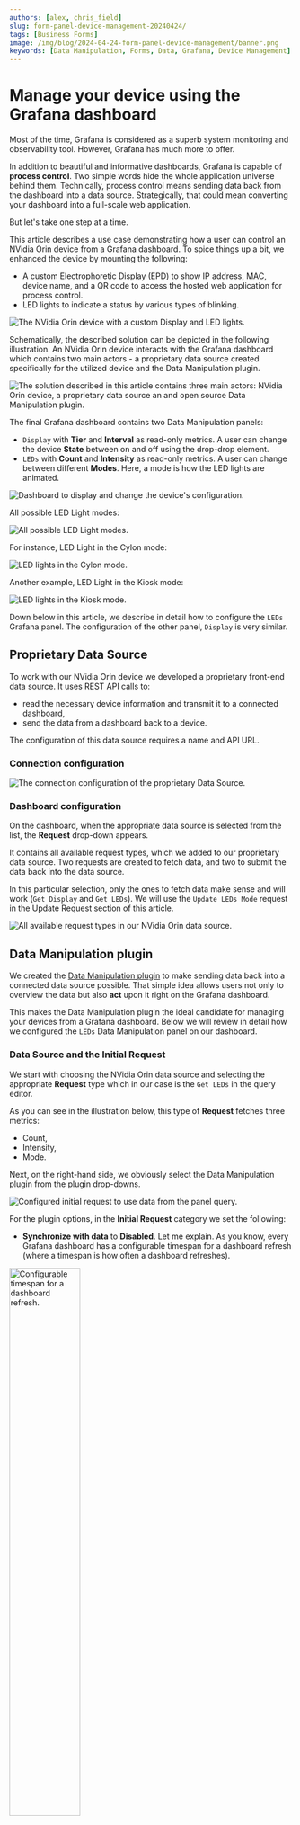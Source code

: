 ```yaml
---
authors: [alex, chris_field]
slug: form-panel-device-management-20240424/
tags: [Business Forms]
image: /img/blog/2024-04-24-form-panel-device-management/banner.png
keywords: [Data Manipulation, Forms, Data, Grafana, Device Management]
---
```



# Manage your device using the Grafana dashboard

Most of the time, Grafana is considered as a superb system monitoring and observability tool. However, Grafana has much more to offer.

In addition to beautiful and informative dashboards, Grafana is capable of **process control**. Two simple words hide the whole application universe behind them. Technically, process control means sending data back from the dashboard into a data source. Strategically, that could mean converting your dashboard into a full-scale web application.

<Shorts
  id="qH4XWJEhCWQ"
  title="Device Management using Grafana dashboard and Data Manipulation panel."
/>

But let's take one step at a time.

This article describes a use case demonstrating how a user can control an NVidia Orin device from a Grafana dashboard. To spice things up a bit, we enhanced the device by mounting the following:

- A custom Electrophoretic Display (EPD) to show IP address, MAC, device name, and a QR code to access the hosted web application for process control.
- LED lights to indicate a status by various types of blinking.

<Image
  title="The NVidia Orin device with a custom Display and LED lights."
  src="/img/blog/2024-04-24-form-panel-device-management/monitor.gif"
/>

Schematically, the described solution can be depicted in the following illustration. An NVidia Orin device interacts with the Grafana dashboard which contains two main actors - a proprietary data source created specifically for the utilized device and the Data Manipulation plugin.

<Image
  title="The solution described in this article contains three main actors: NVidia Orin device, a proprietary data source an and open source Data Manipulation plugin."
  src="/img/blog/2024-04-24-form-panel-device-management/schema.png"
/>

The final Grafana dashboard contains two Data Manipulation panels:

- `Display` with **Tier** and **Interval** as read-only metrics. A user can change the device **State** between on and off using the drop-drop element.
- `LEDs` with **Count** and **Intensity** as read-only metrics. A user can change between different **Modes**. Here, a mode is how the LED lights are animated.

<Image
  title="Dashboard to display and change the device's configuration."
  src="/img/blog/2024-04-24-form-panel-device-management/dashboard.png"
/>

All possible LED Light modes:

<Image
  title="All possible LED Light modes."
  src="/img/blog/2024-04-24-form-panel-device-management/led-light-mode.png"
/>

For instance, LED Light in the Cylon mode:

<Image
  title="LED lights in the Cylon mode."
  src="/img/blog/2024-04-24-form-panel-device-management/cylon.gif"
/>

Another example, LED Light in the Kiosk mode:

<Image
  title="LED lights in the Kiosk mode."
  src="/img/blog/2024-04-24-form-panel-device-management/kiosk.gif"
/>

Down below in this article, we describe in detail how to configure the `LEDs` Grafana panel. The configuration of the other panel, `Display` is very similar.

## Proprietary Data Source

To work with our NVidia Orin device we developed a proprietary front-end data source. It uses REST API calls to:

- read the necessary device information and transmit it to a connected dashboard,
- send the data from a dashboard back to a device.

The configuration of this data source requires a name and API URL.

### Connection configuration

<Image
  title="The connection configuration of the proprietary Data Source."
  src="/img/blog/2024-04-24-form-panel-device-management/data-source-config.png"
/>

### Dashboard configuration

On the dashboard, when the appropriate data source is selected from the list, the **Request** drop-down appears.

It contains all available request types, which we added to our proprietary data source. Two requests are created to fetch data, and two to submit the data back into the data source.

In this particular selection, only the ones to fetch data make sense and will work (`Get Display` and `Get LEDs`). We will use the `Update LEDs Mode` request in the Update Request section of this article.

<Image
  title="All available request types in our NVidia Orin data source."
  src="/img/blog/2024-04-24-form-panel-device-management/all-requests.png"
/>

## Data Manipulation plugin

We created the [Data Manipulation plugin](/plugins/business-forms/) to make sending data back into a connected data source possible. That simple idea allows users not only to overview the data but also **act** upon it right on the Grafana dashboard.

This makes the Data Manipulation plugin the ideal candidate for managing your devices from a Grafana dashboard. Below we will review in detail how we configured the `LEDs` Data Manipulation panel on our dashboard.

### Data Source and the Initial Request

We start with choosing the NVidia Orin data source and selecting the appropriate **Request** type which in our case is the `Get LEDs` in the query editor.

As you can see in the illustration below, this type of **Request** fetches three metrics:

- Count,
- Intensity,
- Mode.

Next, on the right-hand side, we obviously select the Data Manipulation plugin from the plugin drop-downs.

<Image
  title="Configured initial request to use data from the panel query."
  src="/img/blog/2024-04-24-form-panel-device-management/led-light-config.png"
/>

For the plugin options, in the **Initial Request** category we set the following:

- **Synchronize with data** to **Disabled**. Let me explain. As you know, every Grafana dashboard has a configurable timespan for a dashboard refresh (where a timespan is how often a dashboard refreshes).

<Image
  title="Configurable timespan for a dashboard refresh."
  src="/img/blog/2024-04-24-form-panel-device-management/refresh-config.png"
  width="50%"
/>

When **Synchronize with data** is **Enabled** with every such refresh, the data populating all Data Manipulation form elements is re-fetched from the data source. To prevent the Data Manipulation form elements to re-fetch the data with every dashboard refresh, we set **Synchronize with data** to **Disabled**.

- **Initial Action** to **Query**. This setting instructs the plugin to use data fetched by a data source. It also adds a **Query Field** option for all form elements to allow the mapping of form elements to data frame columns. We will set it up next.

### Form elements

Now we can create and configure form elements. We need two **Read-Only** types to review the device's stats. We specify id, type, label and use the **Query Field** to map with the data frame columns.

<Image
  title="Configured Count and Intensity elements."
  src="/img/blog/2024-04-24-form-panel-device-management/count-intensity.png"
/>

We also need one **Select with custom options** type to allow users to modify the current LED Light blinking mode. For this type, we similarly to the previous ones specify **Query Field** and then using the **Options Source** set to **Custom** create the listing of all options we need.
While doing that we ensure that the mode values match between the data source API calls and specified here.

<Image
  title="Configured mode element with all possible options."
  src="/img/blog/2024-04-24-form-panel-device-management/mode-element.png"
/>

The described above steps sum up the **Data Source** and **Initial Request** configuration. With that, all form elements should be initiated with the current device's values coming from the `Get LEDs` request.

### Update Request

The **Update Request** is responsible for sending data back into the data source and, thus, performing the process control magic we mentioned at the beginning of this article.

The configuration looks as in the illustration below:

<Image
  title="Update Request and Update Request Payload configuration."
  src="/img/blog/2024-04-24-form-panel-device-management/data-source-update-request.png"
/>

You can copy the code provided in the above screenshot here:

```js
const handleResponse = async (response) => {
  if (response && !response.error) {
    context.grafana.notifySuccess([
      "Update",
      "LEDs Mode updated successfully.",
    ]);

    /**
     * Find new mode in response
     */
    const newMode = response.data[0].fields.find(
      (field) => field.name === "mode"
    )?.values[0];

    /**
     * Update Initial values with updated mode
     */
    context.panel.setInitial({
      ...context.panel.initial,
      mode: newMode,
    });
  } else {
    context.grafana.notifyError([
      "Update",
      "An error occured updating values.",
    ]);
  }
};

return handleResponse(context.panel.response);
```

Please, note that we also update initial values here to ensure the form elements (mode, in this case) are updated timely with the user actions.

## Final result

After all described above steps, we ended up with the Data Manipulation form that displays the current device stats allowing users to modify behaviour of Display and lights.

<Feedback />
